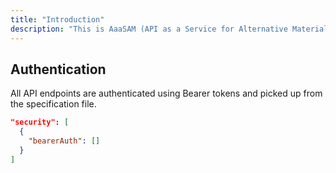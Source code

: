 ```yaml
---
title: "Introduction"
description: "This is AaaSAM (API as a Service for Alternative Materials). We can tell you:  1. How changing your existing materials would impact the environment  2. What Alternative Materials are suitable  3. Where to source Alternative Materials from "
---
```


## Authentication

All API endpoints are authenticated using Bearer tokens and picked up from the specification file.

```json
"security": [
  {
    "bearerAuth": []
  }
]
```